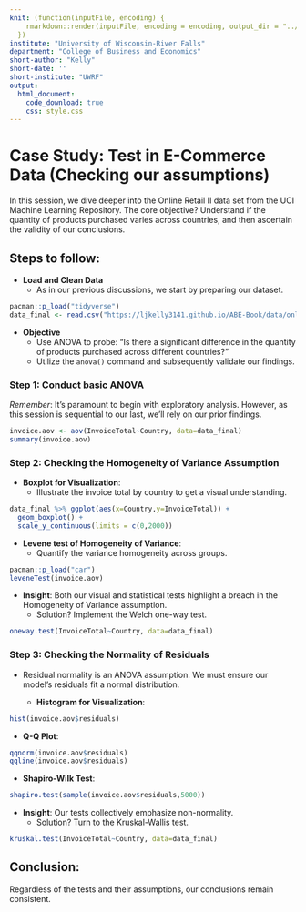 ```yaml
---
knit: (function(inputFile, encoding) {
    rmarkdown::render(inputFile, encoding = encoding, output_dir = "../docs/")
  })
institute: "University of Wisconsin-River Falls"
department: "College of Business and Economics"
short-author: "Kelly"
short-date: ''
short-institute: "UWRF"
output: 
  html_document:
    code_download: true
    css: style.css
---
```


# Case Study: Test in E-Commerce Data (Checking our assumptions)

In this session, we dive deeper into the Online Retail II data set from the UCI Machine Learning Repository. The core objective? Understand if the quantity of products purchased varies across countries, and then ascertain the validity of our conclusions.

## Steps to follow:

- **Load and Clean Data**
  - As in our previous discussions, we start by preparing our dataset.
  
```r
pacman::p_load("tidyverse")
data_final <- read.csv("https://ljkelly3141.github.io/ABE-Book/data/online_retail_II.csv")
```
  

- **Objective**
  - Use ANOVA to probe: "Is there a significant difference in the quantity of products purchased across different countries?" 
  - Utilize the `anova()` command and subsequently validate our findings.

### Step 1: Conduct basic ANOVA

*Remember*: It's paramount to begin with exploratory analysis. However, as this session is sequential to our last, we'll rely on our prior findings.

```r
invoice.aov <- aov(InvoiceTotal~Country, data=data_final)
summary(invoice.aov)
```

### Step 2: Checking the Homogeneity of Variance Assumption

- **Boxplot for Visualization**:
  - Illustrate the invoice total by country to get a visual understanding.

```r
data_final %>% ggplot(aes(x=Country,y=InvoiceTotal)) +
  geom_boxplot() +
  scale_y_continuous(limits = c(0,2000))
```

- **Levene test of Homogeneity of Variance**:
  - Quantify the variance homogeneity across groups.

```r
pacman::p_load("car")
leveneTest(invoice.aov)
```

- **Insight**: Both our visual and statistical tests highlight a breach in the Homogeneity of Variance assumption.
  - Solution? Implement the Welch one-way test.

```r
oneway.test(InvoiceTotal~Country, data=data_final)
```

### Step 3: Checking the Normality of Residuals

- Residual normality is an ANOVA assumption. We must ensure our model's residuals fit a normal distribution.
  
  - **Histogram for Visualization**:
  
```r
hist(invoice.aov$residuals)
```

  - **Q-Q Plot**:
  
```r
qqnorm(invoice.aov$residuals)
qqline(invoice.aov$residuals)  
```

  - **Shapiro-Wilk Test**:

```r
shapiro.test(sample(invoice.aov$residuals,5000))
```

- **Insight**: Our tests collectively emphasize non-normality.
  - Solution? Turn to the Kruskal-Wallis test.

```r
kruskal.test(InvoiceTotal~Country, data=data_final)
```

## Conclusion:
Regardless of the tests and their assumptions, our conclusions remain consistent.

